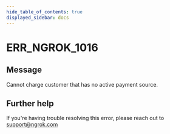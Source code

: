 ```yaml
---
hide_table_of_contents: true
displayed_sidebar: docs
---
```



# ERR_NGROK_1016

## Message

Cannot charge customer that has no active payment source.

<ErrorDetails error="err_ngrok_1016" />

## Further help

If you're having trouble resolving this error, please reach out to [support@ngrok.com](mailto:support@ngrok.com?subject=Help%20with%20ERR_NGROK_1016)
